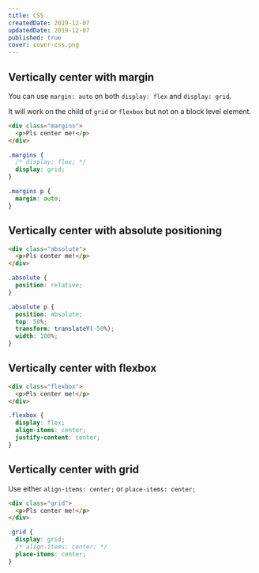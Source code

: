 ```yaml
---
title: CSS
createdDate: 2019-12-07
updatedDate: 2019-12-07
published: true
cover: cover-css.png
---
```


## Vertically center with margin

You can use `margin: auto` on both `display: flex` and
`display: grid`.

It will work on the child of `grid` or `flexbox` but not on a block
level element.

```html
<div class="margins">
  <p>Pls center me!</p>
</div>
```

```css
.margins {
  /* display: flex; */
  display: grid;
}

.margins p {
  margin: auto;
}
```

## Vertically center with absolute positioning

```html
<div class="absolute">
  <p>Pls center me!</p>
</div>
```

```css
.absolute {
  position: relative;
}

.absolute p {
  position: absolute;
  top: 50%;
  transform: translateY(-50%);
  width: 100%;
}
```

## Vertically center with flexbox

```html
<div class="flexbox">
  <p>Pls center me!</p>
</div>
```

```css
.flexbox {
  display: flex;
  align-items: center;
  justify-content: center;
}
```

## Vertically center with grid

Use either `align-items: center;` or `place-items: center;`

```html
<div class="grid">
  <p>Pls center me!</p>
</div>
```

```css
.grid {
  display: grid;
  /* align-items: center; */
  place-items: center;
}
```
